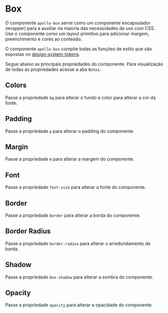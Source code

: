 
# Box

<Status />

O componente `apollo-box` serve como um componente encapsulador (wrapper) para a auxiliar na maioria das necessidades de uso com CSS. Use o componente como um layout primitivo para adicionar margem, preenchimento e cores ao conteúdo.

O componente `apollo-box` compõe todas as funções de estilo que são expostas no [design-system-tokens](https://github.com/PicPay/picpay-frontend/packages/697883).

<Story id="layouts-box--base" />

Segue abaixo as principais propriedades do componente. Para visualização de todas as propriedades acesse a aba `Notes`.

<Props id="layouts-box--base" />

## Colors

Passe a propriedade `bg` para alterar o fundo e color para alterar a cor da fonte.

<Story id="layouts-box--colors" />

## Padding

Passe a propriedade `p` para alterar o padding do componente.

<Story id="layouts-box--padding" />

## Margin

Passe a propriedade `m` para alterar a margem do componente.

<Story id="layouts-box--margin" />

## Font

Passe a propriedade `font-size` para alterar a fonte do componente.

<Story id="layouts-box--font" />

## Border

Passe a propriedade `border` para alterar a borda do componente.

<Story id="layouts-box--border" />

## Border Radius

Passe a propriedade `border-radius` para alterar o arredondamento da borda.

<Story id="layouts-box--border-radius" />

## Shadow

Passe a propriedade `box-shadow` para alterar a sombra do componente.

<Story id="layouts-box--shadow" />

## Opacity

Passe a propriedade `opacity` para alterar a opacidade do componente.

<Story id="layouts-box--opacity" />
